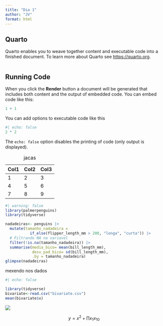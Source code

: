 ```yaml
---
title: "Dia 1"
author: "JV"
format: html
---
```


## Quarto

Quarto enables you to weave together content and executable code into a finished document. To learn more about Quarto see <https://quarto.org>.

```r

```

## Running Code

When you click the **Render** button a document will be generated that includes both content and the output of embedded code. You can embed code like this:

```r
1 + 1
```

You can add options to executable code like this

```r
#| echo: false
2 * 2
```

The `echo: false` option disables the printing of code (only output is displayed).

| Col1 | Col2 | Col3 |
|------|------|------|
| 1    | 2    | 3    |
| 4    | 5    | 6    |
| 7    | 8    | 9    |

: jacas

```r
#| warning: false
library(palmerpenguins)
library(tidyverse)

nadadeiras<- penguins |>
  mutate(tamanho_nadadeira =
           if_else(flipper_length_mm > 200, "longa", "curta")) |>
  # Filtrando NA na variavel
  filter(!is.na(tamanho_nadadeira)) |>
  summarise(media_bico= mean(bill_length_mm),
            desv_pad_bico= sd(bill_length_mm),
            .by = tamanho_nadadeira)
glimpse(nadadeiras)
```

mexendo nos dados

```r
#| echo: false

library(tidyverse)
bivariate<-read.csv("bivariate.csv")
mean(bivariate$x)
```

![](Fo9Jsa4WIAkd0Lg.jpg)

$$
y=x^{2}+ \prod x_{1} x_{10}
$$
